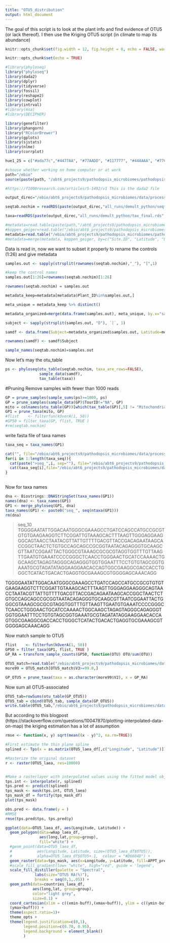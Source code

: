 ```yaml
---
title: "OTU5_distribution"
output: html_document
---
```

The goal of this script is to look at the plant info and find evidence of OTU5 (or lack thereof). I then use the Kriging OTU5 script (in climate to map its abundance)

```r
knitr::opts_chunk$set(fig.width = 12, fig.height = 8, echo = FALSE, warning = FALSE, message = FALSE, cache = TRUE)
```

```r
knitr::opts_chunk$set(echo = TRUE)

#library(phyloseq)
library("phyloseq")
library(dada2)
library(dplyr)
library(tidyverse)
library(fossil)
library(reshape2)
library(cowplot)
library(intrval)
#library(msa)
#library(DECIPHER)

library(genefilter)
library(phangorn)
library("RColorBrewer")
library(gplots)
library(sjstats)
library(nlme)
library(corrplot)

hue1_25 = c("#ada77c","#4477AA", "#77AADD", "#117777", "#44AAAA", "#77CCCC", "#117744", "#44AA77","#114477","#88CCAA", "#777711", "#AAAA44", "#DDDD77", "#774411", "#AA7744", "#DDAA77", "#771122","#DD7788", "darkgoldenrod1", "#771155", "#AA4488", "#CC99BB","#AA7744")
```



```r
#choose whether working on home computer or at work
path="/ebio"
source(paste(path, "/abt6_projects9/pathodopsis_microbiomes/pathodopsis_git/code/16S/amp_seq_functions.R", sep=""))

#https://f1000research.com/articles/5-1492/v1 This is the dada2 file

output_direc="/ebio/abt6_projects9/pathodopsis_microbiomes/data/processed_reads/16S/16S_all/"

seqtab.nochim = readRDS(paste(output_direc,"all_runs/demult_python/seqtab_final.rds", sep="/"))

taxa=readRDS(paste(output_direc,"all_runs/demult_python/tax_final.rds", sep="/"))

#metadata=read.table(paste(path,"/abt6_projects9/pathodopsis_microbiomes/pathodopsis_git/data/v1_22_5_merged.txt", sep=""), header=T, sep=",")
#koppen_geiger=read.table("/ebio/abt6_projects9/pathodopsis_microbiomes/pathodopsis_git/data/Pathodopsis_site_metadata_20190808_CZ_course2.txt", header=T, sep="\t")
metadata=read.table("/ebio/abt6_projects9/pathodopsis_microbiomes/pathodopsis_git/data/Pathodopsis_site_metadata_20190808_CZ_course2.txt", header=T, sep="\t")
#metadata=merge(metadata, koppen_geiger, by=c("Site.ID", "Latitude", "Longitude"))
```
Data is read in, now we want to subset it properly to rename the controls (1:26) and give metadata

```r
samples.out <- sapply(strsplit(rownames(seqtab.nochim),"_"), "[",1)

#keep the control names
samples.out[1:26]=rownames(seqtab.nochim)[1:26]

rownames(seqtab.nochim) = samples.out

metadata_keep=metadata[metadata$Plant_ID%in%samples.out,]

meta_unique = metadata_keep %>% distinct()

metadata_organized=merge(data.frame(samples.out), meta_unique, by.x="samples.out", by.y="Plant_ID", all.x=TRUE)

subject <- sapply(strsplit(samples.out, "D"), `[`, 1)

samdf <- data.frame(Subject=metadata_organized$samples.out, Latitude=metadata_organized$Latitude, Longitude=metadata_organized$Longitude, Altitude=metadata_organized$Altitude, hpa=metadata_organized$HpA_plant, TourID=metadata_organized$Tour_ID, Clim=metadata_organized$ClimateZ)

rownames(samdf) <- samdf$Subject

sample_names(seqtab.nochim)=samples.out
```

Now let's may the otu_table
```r
ps <- phyloseq(otu_table(seqtab.nochim, taxa_are_rows=FALSE), 
               sample_data(samdf), 
               tax_table(taxa))

```

#Pruning
Remove samples with fewer than 1000 reads
```r
GP = prune_samples(sample_sums(ps)>=1000, ps)
GP = prune_samples(sample_data(GP)$TourID!="NA", GP)
mito = colnames(otu_table(GP))[which(tax_table(GP)[,5] != "Mitochondria")]
GP1 = prune_taxa(mito, GP)
#flist    <- filterfun(kOverA(1, 50))
#GP50 = filter_taxa(GP, flist, TRUE )
#rm(seqtab.nochim)
```

write fasta file of taxa names
```r
taxa_seq = taxa_names(GP1)

cat("", file="/ebio/abt6_projects9/pathodopsis_microbiomes/data/processed_reads/16S/16S_all/all_runs/demult_python/all_ASVs.fasta", sep='', append=FALSE)
for(i in 1:length(taxa_seq)){
  cat(paste(">seq_",i, sep=""), file="/ebio/abt6_projects9/pathodopsis_microbiomes/data/processed_reads/16S/16S_all/all_runs/demult_python/all_ASVs.fasta", sep='\n', append=TRUE)
  cat(taxa_seq[i],file="/ebio/abt6_projects9/pathodopsis_microbiomes/data/processed_reads/16S/16S_all/all_runs/demult_python/all_ASVs.fasta", sep='\n', append=TRUE)
}
  
```

Now for taxa names
```r
dna <- Biostrings::DNAStringSet(taxa_names(GP1))
names(dna) <- taxa_names(GP1)
GP1 <- merge_phyloseq(GP1, dna)
taxa_names(GP1) <- paste0("seq_", seq(ntaxa(GP1)))
rm(dna)
```
>seq_10
TGGGGAATATTGGACAATGGGCGAAAGCCTGATCCAGCCATGCCGCGTGTGTGAAGAAGGTCTTCGGATTGTAAAGCACTTTAAGTTGGGAGGAAGGGCAGTAACCTAATACGTTATTGTTTTGACGTTACCGACAGAATAAGCACCGGCTAACTCTGTGCCAGCAGCCGCGGTAATACAGAGGGTGCAAGCGTTAATCGGAATTACTGGGCGTAAAGCGCGCGTAGGTGGTTTGTTAAGTTGAATGTGAAATCCCCGGGCTCAACCTGGGAACTGCATCCAAAACTGGCAAGCTAGAGTAGGGCAGAGGGTGGTGGAATTTCCTGTGTAGCGGTGAAATGCGTAGATATAGGAAGGAACACCAGTGGCGAAGGCGACCACCTGGGCTCATACTGACACTGAGGTGCGAAAGCGTGGGGAGCAAACAGG

TGGGGAATATTGGACAATGGGCGAAAGCCTGATCCAGCCATGCCGCGTGTGTGAAGAAGGTCTTCGGATTGTAAAGCACTTTAAGTTGGGAGGAAGGGCAGTAACCTAATACGTTATTGTTTTGACGTTACCGACAGAATAAGCACCGGCTAACTCTGTGCCAGCAGCCGCGGTAATACAGAGGGTGCAAGCGTTAATCGGAATTACTGGGCGTAAAGCGCGCGTAGGTGGTTTGTTAAGTTGAATGTGAAATCCCCGGGCTCAACCTGGGAACTGCATCCAAAACTGGCAAGCTAGAGTAGGGCAGAGGGTGGTGGAATTTCCTGTGTAGCGGTGAAATGCGTAGATATAGGAAGGAACACCAGTGGCGAAGGCGACCACCTGGGCTCATACTGACACTGAGGTGCGAAAGCGTGGGGAGCAAACAGG

Now match sample to OTU5
```r
flist    <- filterfun(kOverA(1, 50))
GP50 = filter_taxa(GP1, flist, TRUE )
GP_RA = transform_sample_counts(GP50, function(OTU) OTU/sum(OTU))

OTU5_match=read.table("/ebio/abt6_projects9/pathodopsis_microbiomes/data/processed_reads/16S/16S_all/all_runs/demult_python/OTU5_ident.blast.out")
more99 = OTU5_match[OTU5_match$V3>=99.0,]

GP_OTU5 = prune_taxa(taxa = as.character(more99$V2), x = GP_RA)

```


Now sum all OTU5-associated
```r
OTU5_tab=rowSums(otu_table(GP_OTU5))
OTU5_tab = cbind(OTU5_tab, sample_data(GP_OTU5))
write.table(OTU5_tab,"/ebio/abt6_projects9/pathodopsis_microbiomes/data/processed_reads/16S/16S_all/all_runs/demult_python/OTU5_RA_table.txt", sep="\t", col.names = T, quote = F, row.names = T )
```








<!-- ############### -->
<!-- # CAN START HERE -->
<!-- ############### -->

<!-- And plot on map -->
<!-- ```{r} -->
<!-- #library(maps) -->
<!-- #library(mapdata) -->
<!-- library(raster) -->
<!-- library(plotrix) -->
<!-- library(rgdal) -->
<!-- library(RColorBrewer) -->
<!-- library(ggthemes) -->
<!-- library(fields) -->
<!-- library("RColorBrewer") -->


<!-- # create a blank ggplot theme -->
<!-- rm_list = ls() -->
<!-- rm(rm_list) -->

<!-- sp.na.omit <- function(x, margin=1) { -->
<!--   if (!inherits(x, "SpatialPointsDataFrame") & !inherits(x, "SpatialPolygonsDataFrame"))  -->
<!--     stop("MUST BE sp SpatialPointsDataFrame OR SpatialPolygonsDataFrame CLASS OBJECT")  -->
<!--   na.index <- unique(as.data.frame(which(is.na(x@data),arr.ind=TRUE))[,margin]) -->
<!--     if(margin == 1) {   -->
<!--       cat("DELETING ROWS: ", na.index, "\n")  -->
<!--         return( x[-na.index,]  )  -->
<!--     } -->
<!--     if(margin == 2) {   -->
<!--       cat("DELETING COLUMNS: ", na.index, "\n")  -->
<!--         return( x[,-na.index]  )  -->
<!--     } -->
<!--  } -->

<!-- theme_opts<-list(theme(panel.grid.minor = element_blank(), -->
<!--                        panel.grid.major = element_blank(), -->
<!--                        panel.background = element_rect(fill = 'light blue', colour = NA), -->
<!--                        panel.border = element_rect(colour = "dark grey", fill=NA, size=.5), -->
<!--                        #plot.background = element_rect(fill="light grey", -->
<!--                        #size=1,linetype="solid",color="black"), -->
<!--                        #axis.line = element_blank(), -->
<!--                        axis.text.x = element_blank(), -->
<!--                        axis.text.y = element_blank(), -->
<!--                        axis.ticks = element_blank(), -->
<!--                        axis.title.x = element_blank(), -->
<!--                        axis.title.y = element_blank(), -->
<!--                        plot.title = element_text(size=22))) -->




<!-- #for plotting europe: http://rstudio-pubs-static.s3.amazonaws.com/160172_4e18005efc2d4ee28d9b45d117f2a6bd.html -->
<!-- #sb = scalebar(9.05,48.45, 0.005, , 0.0143, "km" ) -->
<!-- path="/ebio" -->
<!-- #path="~/work_main" -->


<!-- #orginal data & reprojection -->
<!-- #world map -->
<!-- #wmap <- sf::read_sf(dsn=paste(path,"/abt6_projects9/pathodopsis_microbiomes/pathodopsis_git/code/climate/map_shapefiles/ne_110m_land/ne_110m_land.shp", sep=""), layer="ne_110m_land") -->
<!-- data(world) -->
<!-- wmap.sp <- spData::world -->
<!-- wmap_df<-fortify(wmap.sp) -->
<!-- proj4string(wmap_laea) <- CRS(my.transform) -->
<!-- spTransform(wmap.sp, "+proj=laea")#each projection will have it's own code which you can enter in after"+proj=XXXX" -->
<!-- wmap_laea_df <- as(wmap_laea, "Spatial") -->
<!-- #wmap_laea_df<-fortify(wmap_laea) #fortify does not work on sf object. Need as(xx, "Spatial") -->

<!-- #countries -->
<!-- countries = world[world$continent == "Europe" | world$continent == "Asia" ,] -->
<!-- crs(countries) = "++proj=longlat +datum=WGS84 +ellps=WGS84 +towgs84=0,0,0" -->

<!-- #for some reason the original shapefile doesn't work anymmore and I have no idea how to fix it. -->
<!-- #countries.sp <- readOGR(dsn=paste(path, "/abt6_projects9/pathodopsis_microbiomes/pathodopsis_git/code/climate/map_shapefiles/ne_110m_admin_0_countries/ne_110m_admin_0_countries.shp", sep=""), layer="ne_110m_admin_0_countries") -->
<!-- #countries.sp <- as_Spatial(countries) -->
<!-- countries_df<-fortify(countries.sp) -->
<!-- #countries_laea <-sf::st_transform(countries, CRS("+proj=laea")) -->
<!-- countries_laea <- spTransform(countries, "+proj=laea") -->
<!-- countries_laea_df <- as(countries_laea, "Spatial") -->
<!-- #countries_laea<-sp.na.omit(countries_laea) -->
<!-- #countries_laea <- spTransform(countries_laea, "+proj=laea")  -->

<!-- #Now for creating a spatial object out of OTU5. First add some wiggle to the OTU5 points then reproject the points -->
<!-- OTU5_tab=read.table(paste(path, "/abt6_projects9/pathodopsis_microbiomes/data/processed_reads/16S/16S_all/all_runs/demult_python/OTU5_RA_table.txt", sep =""), sep="\t", header = T ) -->
<!-- OTU5_tab$OTU5=as.numeric(as.character(OTU5_tab$OTU5)) -->
<!-- OTU5_tab$Longitude = OTU5_tab$Longitude + runif(n=length(OTU5_tab$Longitude), min=0, max=0.05) -->
<!-- OTU5_tab$Latitude = OTU5_tab$Latitude + runif(n=length(OTU5_tab$Latitude), min=0, max=0.05) -->
<!-- coordinates(OTU5_tab) = c("Longitude", "Latitude") -->
<!-- proj4string(OTU5_tab) <- CRS("+proj=longlat") -->
<!-- OTU5_laea<-spTransform(OTU5_tab, CRS("+proj=laea")) -->
<!-- OTU5_laea_df<-data.frame(OTU5_laea) -->

<!-- #Now for graphing -->
<!-- xmin<-min(OTU5_laea_df$Longitude) -->
<!-- xmax<-max(OTU5_laea_df$Longitude) -->
<!-- ymin<-min(OTU5_laea_df$Latitude) -->
<!-- ymax<-max(OTU5_laea_df$Latitude) -->
<!-- buff<-0.2 -->

<!-- calc_OTU5 = ggplot(data=OTU5_laea_df, aes(Longitude, Latitude)) +  -->
<!--   geom_polygon(data=wmap_laea_df,  -->
<!--                aes(wmap_laea_df$long,wmap_laea_df$lat,group=group),  -->
<!--                fill="white", inherit.aes = F) + -->
<!--   geom_path(data=countries_laea_df,  -->
<!--             aes(long,lat, group=group),  -->
<!--             color="light grey", -->
<!--             size=0.1) + -->
<!--   geom_point(data=OTU5_laea_df,  -->
<!--              aes(Longitude, Latitude, size=(OTU5_laea_df$OTU5)),  -->
<!--              alpha=OTU5_laea_df$OTU5+.1,  colour = "#D6604D") + -->
<!--   #scale_size(range=c(1,8), guide = "legend", labs(size="Count")) + -->
<!--   scale_size(guide = 'legend',  -->
<!--              labs(size="OTU5 RA(%)"),  -->
<!--              breaks = seq(0,1,.2)) +  -->
<!--   coord_cartesian(xlim = c((xmin-buff),(xmax+buff)), ylim = c((ymin-buff), -->
<!--   (ymax+buff))) + -->
<!--   theme(aspect.ratio=1)+ -->
<!--   theme_opts + -->
<!--   theme(           legend.justification=c(0,1),  -->
<!--            legend.position=c(0.70, 0.95), -->
<!--            legend.background = element_blank()) -->

<!-- ``` -->
<!-- This gives a pretty great looking plot. But what if I want to  impute the values for the region -->
<!-- Here is a blogpost about the topic: -->
<!-- https://timogrossenbacher.ch/2018/03/categorical-spatial-interpolation-with-r/ -->

<!-- This looks a little easier: -->
<!-- https://rspatial.org/raster/analysis/4-interpolation.html -->

<!-- But right now this is most of what I am using: -->
<!-- https://stackoverflow.com/questions/41580004/how-to-plot-interpolating-data-on-a-projected-map-using-ggplot2-in-r/41648998 -->
<!-- ```{r} -->
<!-- #library(sf) -->
<!-- #library(foreach) -->
<!-- #library(kknn) -->
<!-- #library(rspatial) -->
<!-- library(automap) -->

<!-- color.col = colorRampPalette(brewer.pal(10, "RdYlBu"))(256) -->

<!-- # Ordinary kriging, with new_data object -->
<!-- ptsreg <- st_sample(countries_laea, 50000, type = "regular") -->
<!-- ptsreg <- as_Spatial(ptsreg) -->
<!-- ptsreg <- spTransform(ptsreg, CRS("+proj=laea")) -->
<!-- kriging_result = autoKrige(formula = OTU5~1, input_data = OTU5_laea, new_data = ptsreg)$krige_output -->

<!-- #plot(kriging_result) -->
<!-- #spplot(kriging_result,'var1.pred') -->


<!-- Krig = kriging_result[!is.na(over(kriging_result,as(countries_laea,"SpatialPolygons"))),]  # take only the points falling in polygons -->
<!-- Krig_df = as.data.frame(Krig) -->
<!-- names(Krig_df) = c("longitude","latitude","APPT_pred","APPT_var","APPT_stdev") -->
<!-- g_fort = fortify(countries_laea) -->



<!-- #Borders = ggplot() + -->
<!-- #  geom_raster(data=Krig_df, aes(x=longitude, y=latitude,fill=APPT_pred))+ -->
<!-- #  geom_polygon(data=g_fort,aes(x=long,y=lat,group=group), -->
<!-- #               fill='transparent',color = "black")+ -->
<!-- #  theme_bw() -->
<!-- #Borders -->


<!-- interpolated_OTU5 = ggplot(data=OTU5_laea_df, aes(Longitude, Latitude)) +  -->
<!--   geom_polygon(data=wmap_laea_df,  -->
<!--                aes(long,lat,group=group),  -->
<!--                fill="white", inherit.aes = F) + -->
<!--   #geom_point(data=OTU5_laea_df,  -->
<!--   #           aes(Longitude, Latitude, size=(OTU5_laea_df$OTU5)),  -->
<!--   #           alpha=OTU5_laea_df$OTU5+.1,  colour = "#D6604D") + -->
<!--   geom_raster(data=Krig_df, aes(x=longitude, y=latitude, fill=APPT_pred)) + -->
<!--   #scale_fill_gradient(low= "white", high="red", guide = 'legend',  -->
<!--   scale_fill_distiller(palette = "Spectral",  -->
<!--              labs(size="OTU5 RA(%)"),  -->
<!--              breaks = seq(0,1,.05)) +  -->
<!--   geom_path(data=countries_laea_df,  -->
<!--             aes(long,lat, group=group),  -->
<!--             color="light grey", -->
<!--             size=0.1) + -->
<!--   coord_cartesian(xlim = c((xmin-buff),(xmax+buff)), ylim = c((ymin-buff), -->
<!--   (ymax+buff))) + -->
<!--   theme(aspect.ratio=1)+ -->
<!--   theme_opts + -->
<!--   theme(legend.justification=c(0,1),  -->
<!--         legend.position=c(0.70, 0.95), -->
<!--         legend.background = element_blank() -->
<!--         ) -->

<!-- pdf(paste(path,"/abt6_projects9/pathodopsis_microbiomes/data/figures_misc/OTU5_imputed.pdf", sep=""), family = "ArialMT", useDingbats=FALSE) -->
<!-- plot_grid(calc_OTU5, interpolated_OTU5) -->
<!-- dev.off() -->

<!-- pdf(paste(path,"/abt6_projects9/pathodopsis_microbiomes/data/figures_misc/OTU5_kriging_alone.pdf", sep=""), family = "ArialMT", useDingbats=FALSE) -->
<!-- interpolated_OTU5 + -->
<!--   theme(panel.background = element_rect(fill = 'White', colour = NA)) -->
<!-- dev.off() -->
<!-- ``` -->

But according to this blogpost (https://stackoverflow.com/questions/10047870/plotting-interpolated-data-on-map) the kriging estimation has a lot of assumption

```r
rmse <- function(x, y) sqrt(mean((x - y)^2, na.rm=TRUE))

#First estimate the thin plane spline
splined <- Tps(x = as.matrix(OTU5_laea_df[,c("Longitude", "Latitude")]), Y = OTU5_laea$OTU5)

#Rasterize the original dataset
r <- raster(OTU5_laea, res=10000)


#Make a rasterlayer with interpolated values using the fitted model object from the thin plate spline
tps.int <- interpolate(r, splined)
tps.pred <- predict(splined)
tps_mask <- mask(tps.int, OTU5_laea)
tps_mask_df = fortify(tps_mask_df)
plot(tps_mask)

obs.pred <- data.frame(y = )
#RMSE
rmse(tps.pred$tps, tps.pred$y)

ggplot(data=OTU5_laea_df, aes(Longitude, Latitude)) + 
  geom_polygon(data=wmap_laea_df, 
               aes(long,lat,group=group), 
               fill="white") +
  #geom_point(data=OTU5_laea_df, 
  #           aes(Longitude, Latitude, size=(OTU5_laea_df$OTU5)), 
  #           alpha=OTU5_laea_df$OTU5+.1,  colour = "#D6604D") +
  geom_raster(data=tps_mask, aes(x=Longitude, y=Latitude, fill=APPT_pred)) +
  #scale_fill_gradient(low= "white", high="red", guide = 'legend', 
  scale_fill_distiller(palette = "Spectral", 
             labs(size="OTU5 RA(%)"), 
             breaks = seq(0,1,.05)) + 
  geom_path(data=countries_laea_df, 
            aes(long,lat, group=group), 
            color="light grey",
            size=0.1) +
  coord_cartesian(xlim = c((xmin-buff),(xmax+buff)), ylim = c((ymin-buff),
  (ymax+buff))) +
  theme(aspect.ratio=1)+
  theme_opts +
  theme(legend.justification=c(0,1), 
        legend.position=c(0.70, 0.95),
        legend.background = element_blank()
        )

```
